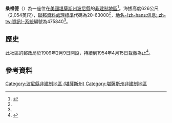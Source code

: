 {{noteTA
|G1=USState
}}
{{Infobox settlement
|official_name = 桑福德
|native_name = Sanford
|settlement_type = [[非建制地區|非建制地區]] 
|nickname = 
|motto =
|pushpin_map=USA Kansas
|coordinates_region = US-KS
|subdivision_type = [[世界政區索引|國家]]
|subdivision_name = [[美国|美国]]
|subdivision_type1 = [[美國行政區劃|州]]
|subdivision_name1 = [[堪薩斯州|堪薩斯州]]
|subdivision_type2 = [[堪薩斯州行政區劃|縣]]
|subdivision_name2 = [[波尼縣_(堪薩斯州)|波尼縣]]
|unit_pref  =  
|population_as_of = 
|population_footnotes = 
|population_total = 
|population_density_km2 = 
|timezone = [[北美中部时区|CST]]
|utc_offset = -6
|timezone_DST = CDT
|utc_offset_DST = -5
|elevation_footnotes = 
|elevation_m = 626
|elevation_ft = 2054
|latd = 38|latm = 10|lats = 50|latNS = N
|longd = 99|longm = 18|longs = 51|longEW = W
|coordinates_display=%
|area_code = 
|blank_name = [[聯邦資料處理標準|FIPS代碼]]
|blank_info = 20-63000<ref name="gnis"/>
|blank1_name = [[地名信息系统|GNIS編號]]
|blank1_info = 475840<ref name=gnis>{{GNIS|475840|name=Sanford, Kansas}}</ref>
|website = 
}}

'''桑福德'''（{{lang|en|'''Sanford'''}}）為一座位在[[美國|美國]][[堪薩斯州|堪薩斯州]][[波尼縣_(堪薩斯州)|波尼縣]]的[[非建制地區|非建制地區]]<ref>{{cite web | url=http://www.skyways.org/counties/PN/ | title=Pawnee County | publisher=Kansas State Library | work=Blue Skyways | accessdate=2014-06-22 | archive-date=2013-06-19 | archive-url=https://web.archive.org/web/20130619093657/http://www.skyways.org/counties/PN/ | dead-url=no }}</ref>。海拔高度626公尺（2,054英尺），[[聯邦資料處理標準|聯邦資料處理標準]]代碼為20-63000<ref name="gnis"/>，[[地名信息系统|地名-{zh-hans:信息; zh-tw:資訊}-系統]]編號為475840<ref name=gnis/>。

==歷史==
此社區的郵政局於1909年2月9日開設，持續到1954年4月15日裁撤為止<ref>{{cite web|url=http://www.kshs.org/geog/geog_postoffices/search/county:PN |title=Kansas Post Offices, 1828-1961 |publisher=Kansas Historical Society |accessdate=2014-06-22 |deadurl=yes |archiveurl=https://web.archive.org/web/20131009123040/http://www.kshs.org/geog/geog_postoffices/search/county%3APN |archivedate=2013-10-09 }}</ref>。

==參考資料==
{{Reflist}}

{{波尼縣 (堪薩斯州)}}

{{DEFAULTSORT:Sanford}}
[[Category:波尼縣非建制地區_(堪薩斯州)|Category:波尼縣非建制地區 (堪薩斯州)]]
[[Category:堪薩斯州非建制地區|Category:堪薩斯州非建制地區]]

{{PawneeCountyKS-geo-stub}}